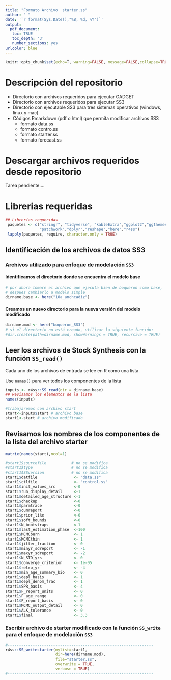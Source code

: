 ```yaml
---
title: "Formato Archivo  starter.ss"
author: " "
date: '`r format(Sys.Date(),"%B, %d, %Y")`'
output: 
  pdf_document:
   toc: TRUE
   toc_depth: '3'
   number_sections: yes
urlcolor: blue    
---
```



\newpage
```r
knitr::opts_chunk$set(echo=T, warning=FALSE, message=FALSE,collapse=TRUE,fig.align="center",fig.pos="h!")
```


# Descripción del repositorio

- Directorio con archivos requeridos para ejecutar GADGET
- Directorio con archivos requeridos para ejecutar SS3
- Directorio con ejecutable SS3 para tres sistemas operativos (windows, linux y mac)
- Códigos Rmarkdown (pdf o html) que permita modificar archivos SS3
    - formato data.ss
    - formato contro.ss
    - formato starter.ss
    - formato forecast.ss

# Descargar archivos requeridos desde repositorio

Tarea pendiente....

# Librerias requeridas


```r
## Librerías requeridas
 paquetes <- c("stringr", "tidyverse", "kableExtra","ggplot2","ggthemes",
               "patchwork","dplyr","reshape","here","r4ss")
 lapply(paquetes, require, character.only = TRUE)
```

## Identificación de los archivos de  datos SS3

### Archivos utilizado para enfoque de modelación `SS3`

#### Identificamos el directorio donde se encuentra el modelo base 
\quad
```r
# por ahora tomare el archivo que ejecuta bien de boqueron como base, 
# despues cambiarlo a modelo simple
dirname.base <- here("10a_anchcadiz")
```

#### Creamos un nuevo directorio para la nueva versión del modelo modificado 
\quad
```r
dirname.mod <- here("boqueron_SS3")
# si el directorio no está creado, utilizar la siguiente función:
#dir.create(path=dirname.mod, showWarnings = TRUE, recursive = TRUE)
```

## Leer los archivos de Stock Synthesis  con la función `SS_read()`

Cada uno de los archivos de entrada se lee en R como una lista. 
 
 Use `names()` para ver todos los componentes de la lista

```r
inputs <- r4ss::SS_read(dir = dirname.base)
## Revisamos los elementos de la lista
names(inputs)
```


```r
#trabajaremos con archivo start
start<-inputs$start # archivo base
start1<-start # archivo modificado
```


## Revisamos los nombres de los componentes de la lista del archivo starter
```r
matrix(names(start),ncol=1) 
```

```r
#start1$sourcefile           # no se modifica
#start1$type                 # no se modifica
#start1$SSversion            # no se modifica
start1$datfile                <- "data.ss"
start1$ctlfile                <- "control.ss"
start1$init_values_src        <-0
start1$run_display_detail     <-1
start1$detailed_age_structure <-1
start1$checkup                <-0
start1$parmtrace              <-0
start1$cumreport              <-0
start1$prior_like             <-0
start1$soft_bounds            <-0
start1$N_bootstraps           <-1
start1$last_estimation_phase  <-100
start1$MCMCburn               <- 1
start1$MCMCthin               <- 1
start1$jitter_fraction        <- 0
start1$minyr_sdreport         <- -1
start1$maxyr_sdreport         <- -2
start1$N_STD_yrs              <- 0
start1$converge_criterion     <- 1e-05
start1$retro_yr               <- -4
start1$min_age_summary_bio    <- 0
start1$depl_basis             <- 1
start1$depl_denom_frac        <- 1
start1$SPR_basis              <- 4
start1$F_report_units         <- 0
start1$F_age_range            <- 0
start1$F_report_basis         <- 0
start1$MCMC_output_detail     <- 0
start1$ALK_tolerance          <- 0
start1$final                  <- 3.3

```

###  Escribir archivo de starter modificado con la función  `SS_write` para el enfoque de modelación `SS3`
```r
#----------------------------------------------------------------
r4ss::SS_writestarter(mylist=start1,
                      dir=here(dirname.mod),
                      file="starter.ss",
                      overwrite = TRUE,
                      verbose = TRUE)
#----------------------------------------------------------------
```
